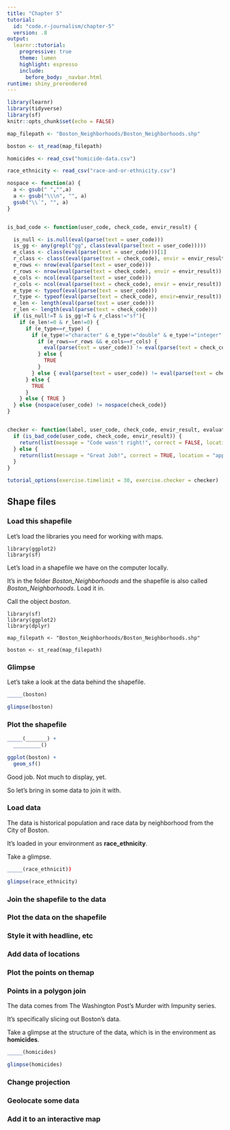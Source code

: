 ```yaml
---
title: "Chapter 5"
tutorial:
  id: "code.r-journalism/chapter-5"
  version: .8
output:
  learnr::tutorial:
    progressive: true
    theme: lumen
    highlight: espresso
    include:
      before_body: _navbar.html
runtime: shiny_prerendered
---
```


```r
library(learnr)
library(tidyverse)
library(sf)
knitr::opts_chunk$set(echo = FALSE)

map_filepath <- "Boston_Neighborhoods/Boston_Neighborhoods.shp"

boston <- st_read(map_filepath)

homicides <- read_csv("homicide-data.csv")

race_ethnicity <- read_csv("race-and-or-ethnicity.csv")

nospace <- function(a) {
  a <- gsub(" ","",a) 
  a <- gsub("\\\n", "", a)
  gsub("\\`", "", a)
}


is_bad_code <- function(user_code, check_code, envir_result) {

  is_null <- is.null(eval(parse(text = user_code)))
  is_gg <- any(grepl("gg", class(eval(parse(text = user_code)))))
  e_class <- class(eval(parse(text = user_code)))[1]
  r_class <- class((eval(parse(text = check_code), envir = envir_result)))
  e_rows <- nrow(eval(parse(text = user_code)))
  r_rows <- nrow(eval(parse(text = check_code), envir = envir_result))
  e_cols <- ncol(eval(parse(text = user_code)))
  r_cols <- ncol(eval(parse(text = check_code), envir = envir_result))
  e_type <- typeof(eval(parse(text = user_code)))
  r_type <- typeof(eval(parse(text = check_code), envir=envir_result))
  e_len <- length(eval(parse(text = user_code)))
  r_len <- length(eval(parse(text = check_code)))
  if (is_null!=T & is_gg!=T & r_class!="sf"){
    if (e_len!=0 & r_len!=0) {
      if (e_type==r_type) {
        if (e_type!="character" & e_type!="double" & e_type!="integer" & e_type!="logical") {
          if (e_rows==r_rows && e_cols==r_cols) {
            eval(parse(text = user_code)) != eval(parse(text = check_code), envir = envir_result)
          } else {
            TRUE
          }
        } else { eval(parse(text = user_code)) != eval(parse(text = check_code), envir = envir_result) }
      } else {
        TRUE
      }
    } else { TRUE }
  } else {nospace(user_code) != nospace(check_code)}
}


checker <- function(label, user_code, check_code, envir_result, evaluate_result, ...) {
  if (is_bad_code(user_code, check_code, envir_result)) {
    return(list(message = "Code wasn't right!", correct = FALSE, location = "append"))
  } else {
    return(list(message = "Great Job!", correct = TRUE, location = "append"))
  }
}  

tutorial_options(exercise.timelimit = 30, exercise.checker = checker)

```

## Shape files

### Load this shapefile

Let's load the libraries you need for working with maps.

```
library(ggplot2)
library(sf)
```

Let's load in a shapefile we have on the computer locally.

It's in the folder *Boston_Neighborhoods* and the shapefile is also called *Boston_Neighborhoods*. Load it in.

Call the object *boston*.

```
library(sf)
library(ggplot2)
library(dplyr)

map_filepath <- "Boston_Neighborhoods/Boston_Neighborhoods.shp"

boston <- st_read(map_filepath)
```

### Glimpse

Let's take a look at the data behind the shapefile.

```r
_____(boston)
```

```r
glimpse(boston)
``` 

### Plot the shapefile

```r
_____(_______) +
  _________()
```

```r
ggplot(boston) +
  geom_sf()
``` 

Good job. Not much to display, yet.

So let's bring in some data to join it with.

### Load data

The data is historical population and race data by neighborhood from the City of Boston. 

It's loaded in your environment as **race_ethnicity**.

Take a glimpse.

```r
_____(race_ethnicit))
```

```r
glimpse(race_ethnicity)
```

### Join the shapefile to the data

### Plot the data on the shapefile

### Style it with headline, etc

### Add data of locations

### Plot the points on themap

### Points in a polygon join


The data comes from The Washington Post's Murder with Impunity series.

It's specifically slicing out Boston's data.

Take a glimpse at the structure of the data, which is in the environment as **homicides**.

```r
_____(homicides)
```

```r
glimpse(homicides)
```


### Change projection

### Geolocate some data

### Add it to an interactive map



